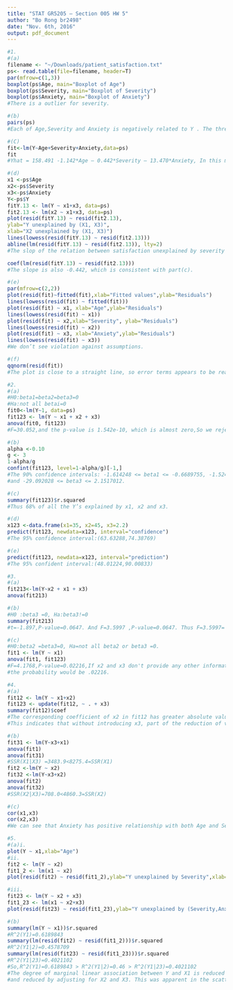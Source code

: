 ```yaml
---
title: "STAT GR5205 – Section 005 HW 5"
author: "Bo Rong br2498"
date: "Nov. 6th, 2016"
output: pdf_document
---
```


```r
#1.
#(a)
filename <- "~/Downloads/patient_satisfaction.txt"
ps<- read.table(file=filename, header=T)
par(mfrow=c(1,3))
boxplot(ps$Age, main="Boxplot of Age")
boxplot(ps$Severity, main="Boxplot of Severity")
boxplot(ps$Anxiety, main="Boxplot of Anxiety")
#There is a outlier for severity.
```

```r
#(b)
pairs(ps)
#Each of Age,Severity and Anxiety is negatively related to Y . The three predictor variables are all positively related to each other.
```


```r
#(C)
fit<-lm(Y~Age+Severity+Anxiety,data=ps)
fit
#Yhat = 158.491 -1.142*Age – 0.442*Severity – 13.470*Anxiety, In this model, b2 = -0.442, which indicates that for every additional unit of illness severity, patients’ satisfaction decreases 0.442 unit when Age and Anxiety are fixed.


```

```r
#(d)
x1 <-ps$Age
x2<-ps$Severity
x3<-ps$Anxiety
Y<-ps$Y
fitY.13 <- lm(Y ~ x1+x3, data=ps)
fit2.13 <- lm(x2 ~ x1+x3, data=ps)
plot(resid(fitY.13) ~ resid(fit2.13),
ylab="Y unexplained by (X1, X3)",
xlab="X2 unexplained by (X1, X3)")
lines(lowess(resid(fitY.13) ~ resid(fit2.13)))
abline(lm(resid(fitY.13) ~ resid(fit2.13)), lty=2)
#The slop of the relation between satisfaction unexplained by severity and severity unexplained by Age and Anxiety is non-zero. This means introducing the variable severity helps reduce total variation of the observations.

coef(lm(resid(fitY.13) ~ resid(fit2.13)))
#The slope is also -0.442, which is consistent with part(c).
```

```r
#(e)
par(mfrow=c(2,2))
plot(resid(fit)~fitted(fit),xlab="Fitted values",ylab="Residuals")
lines(lowess(resid(fit) ~ fitted(fit)))
plot(resid(fit) ~ x1, xlab="Age",ylab="Residuals")
lines(lowess(resid(fit) ~ x1))
plot(resid(fit) ~ x2,xlab="Severity", ylab="Residuals")
lines(lowess(resid(fit) ~ x2))
plot(resid(fit) ~ x3, xlab="Anxiety",ylab="Residuals")
lines(lowess(resid(fit) ~ x3))
#We don’t see violation against assumptions.

```


```r
#(f)
qqnorm(resid(fit))
#The plot is close to a straight line, so error terms appears to be reasonable.
```

```r
#2.
#(a)
#H0:beta1=beta2=beta3=0
#Ha:not all betai=0
fit0<-lm(Y~1, data=ps)
fit123 <- lm(Y ~ x1 + x2 + x3)
anova(fit0, fit123)
#F=30.052,and the p-value is 1.542e-10, which is almost zero,So we reject H0.


```

```r
#(b)
alpha <-0.10 
g <- 3
1-alpha/g
confint(fit123, level=1-alpha/g)[-1,]
#The 90% confidence intervals: -1.614248 <= beta1 <= -0.6689755, -1.524510 <= beta2 <= 0.6405013 
#and -29.092028 <= beta3 <= 2.1517012.
```

```r
#(c)
summary(fit123)$r.squared
#Thus 68% of all the Y’s explained by x1, x2 and x3.

```


```r
#(d)
x123 <-data.frame(x1=35, x2=45, x3=2.2)
predict(fit123, newdata=x123, interval="confidence")
#The 95% confidence interval:(63.63288,74.38769)

```

```r
#(e)
predict(fit123, newdata=x123, interval="prediction")
#The 95% confident interval:(48.01224,90.00833)

```

```r
#3.
#(a)
fit213<-lm(Y~x2 + x1 + x3)
anova(fit213)
```

```r
#(b)
#H0 :beta3 =0, Ha:beta3!=0
summary(fit213)
#t=-1.897,P-value=0.0647. And F=3.5997 ,P-value=0.0647. Thus F=3.5997= (-1.897)^2 = t^2.So these two tests are consistent.The p-value=0.0.674, which is the probability of obtaining a result that is beta3 =0.  
```

```r
#(c)
#H0:beta2 =beta3=0, Ha=not all beta2 or beta3 =0.
fit1 <- lm(Y ~ x1)
anova(fit1, fit123)
#F=4.1768,P-value=0.02216,If x2 and x3 don't provide any other information rather than x1 contained, 
#the probability would be .02216.
```

```r
#4.
#(a)
fit12 <- lm(Y ~ x1+x2)
fit123 <- update(fit12, ~ . + x3)
summary(fit12)$coef
#The corresponding coefficient of x2 in fit12 has greater absolute value than in fit. 
#This indicates that without introducing x3, part of the reduction of variance that can be taken by x3 is taken by x1 an x2.

```


```r
#(b)
fit31 <- lm(Y~x3+x1)
anova(fit1)
anova(fit31)
#SSR(X1|X3) =3483.9<8275.4=SSR(X1)
fit2 <-lm(Y ~ x2)
fit32 <-lm(Y~x3+x2)
anova(fit2)
anova(fit32)
#SSR(X2|X3)=708.0<4860.3=SSR(X2)
```

```r
#(c)
cor(x1,x3)
cor(x2,x3)
#We can see that Anxiety has positive relationship with both Age and Severity. Thus some of the predictive power of Age is already contained in Anxiety .
```


```r
#5.
#(a)i. 
plot(Y ~ x1,xlab="Age")
#ii.
fit2 <- lm(Y ~ x2)
fit1_2 <- lm(x1 ~ x2)
plot(resid(fit2) ~ resid(fit1_2),ylab="Y unexplained by Severity",xlab="Age unexplained by Severity")

#iii.
fit23 <- lm(Y ~ x2 + x3)
fit1_23 <- lm(x1 ~ x2+x3)
plot(resid(fit23) ~ resid(fit1_23),ylab="Y unexplained by (Severity,Anxiety)",xlab="Age unexplained by (Severity,Anxiety)")

```


```r
#(b)
summary(lm(Y ~ x1))$r.squared
#R^2(Y1)=0.6189843
summary(lm(resid(fit2) ~ resid(fit1_2)))$r.squared
#R^2(Y1|2)=0.4578709
summary(lm(resid(fit23) ~ resid(fit1_23)))$r.squared
#R^2(Y1|23)=0.4021102
#So,R^2(Y1)=0.6189843 > R^2(Y1|2)=0.46 > R^2(Y1|23)=0.4021102
#The degree of marginal linear association between Y and X1 is reduced by adjusting for X2, 
#and reduced by adjusting for X2 and X3. This was apparent in the scatterplots of part(a).


```





















